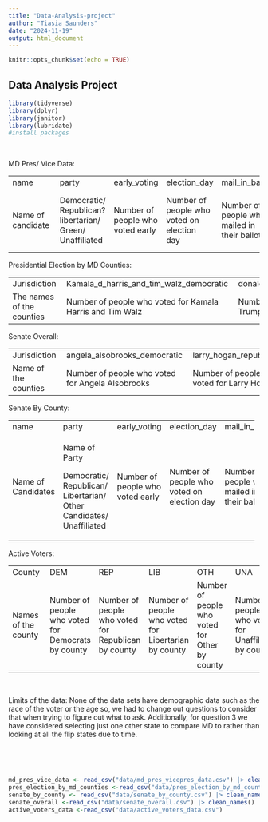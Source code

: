 ```yaml
---
title: "Data-Analysis-project"
author: "Tiasia Saunders"
date: "2024-11-19"
output: html_document
---
```


```r
knitr::opts_chunk$set(echo = TRUE)
```

## Data Analysis Project

```r
library(tidyverse)
library(dplyr)
library(janitor)
library(lubridate)
#install packages 
```

\

MD Pres/ Vice Data: 

|                    |                                                          |                                   |                                             |                                               |                                                     |                                   |                                                        |
|--------------------|----------------------------------------------------------|-----------------------------------|---------------------------------------------|-----------------------------------------------|-----------------------------------------------------|-----------------------------------|--------------------------------------------------------|
| name               | party                                                    | early_voting                      | election_day                                | mail_in_ballot                                | provisional                                         | total                             | percentage                                             |
| Name of candidate  | Democratic/ Republican? libertarian/ Green/ Unaffiliated | Number of people who voted early  | Number of people who voted on election day  | Number of people who mailed in their ballots  | Number of people who filled out provisional ballots | Total Number of people who voted  | The percentage of people who voted for each candidate  |

Presidential Election by MD Counties: 

|                            |                                                            |                                                           |                                                               |                                                                         |                                                                      |
|----------------------------|------------------------------------------------------------|-----------------------------------------------------------|---------------------------------------------------------------|-------------------------------------------------------------------------|----------------------------------------------------------------------|
| Jurisdiction               | Kamala_d_harris_and_tim_walz_democratic                    | donald_j_trump_and_jd_vance_republican                    | Chase_oliver_and_mile_ter_maat_libertatiran                   | jill_ellen_stein_and_rudolph_ware_green                                 | Robert_f_kennendy_jr_and_nicole_shanahan_unaffiliated                |
| The names of the counties  | Number of people who voted for Kamala Harris and Tim Walz  | Number of people who voted for Donald Trump and JD Vance  | Number of people who voted for Chase Oliver and Mike Ter-maat | Number of people who voted for Jill Ellen Stein and Rudolph Ware Green  | Number of people who voted for Robert F Kennedy and Nicole Shanahan  |

Senate Overall:

|                       |                                                   |                                             |                                            |
|-----------------------|---------------------------------------------------|---------------------------------------------|--------------------------------------------|
| Jurisdiction          | angela_alsobrooks_democratic                      | larry_hogan_republican                      | Mike_scott_libertarian                     |
| Name of the counties  | Number of people who voted for Angela Alsobrooks  | Number of people who voted for Larry Hogan  | Number of people who voted for Mike Scott  |

Senate By County:

+---------------------+----------------------------------------------------------------------+-----------------------------------+---------------------------------------------+-----------------------------------------------+------------------------------------------------------+-----------------------------------+----------------------------------------------------+
| name                | party                                                                | early_voting                      | election_day                                | mail_in_ballot                                | provisional                                          | total                             | Percentage                                         |
+---------------------+----------------------------------------------------------------------+-----------------------------------+---------------------------------------------+-----------------------------------------------+------------------------------------------------------+-----------------------------------+----------------------------------------------------+
| Name of Candidates  | Name of Party                                                        | Number of people who voted early  | Number of people who voted on election day  | Number of people who mailed in their ballots  | Number of people who filled out provisional ballots  | Total number of people who voted  | Percentage of people who voted for each candidate  |
|                     |                                                                      |                                   |                                             |                                               |                                                      |                                   |                                                    |
|                     | Democratic/ Republican/ Libertarian/ Other Candidates/ Unaffiliated  |                                   |                                             |                                               |                                                      |                                   |                                                    |
+---------------------+----------------------------------------------------------------------+-----------------------------------+---------------------------------------------+-----------------------------------------------+------------------------------------------------------+-----------------------------------+----------------------------------------------------+

Active Voters: 

|                      |                                                     |                                                     |                                                      |                                                |                                                       |                                                                           |                                                |                                      |
|----------------------|-----------------------------------------------------|-----------------------------------------------------|------------------------------------------------------|------------------------------------------------|-------------------------------------------------------|---------------------------------------------------------------------------|------------------------------------------------|--------------------------------------|
| County               | DEM                                                 | REP                                                 | LIB                                                  | OTH                                            | UNA                                                   | NLM                                                                       | GRN                                            | TOTAL                                |
| Names of the county  | Number of people who voted for Democrats by county  | Number of people who voted for Republican by county | Number of people who voted for Libertarian by county | Number of people who voted for Other by county | Number of people who voted for Unaffiliated by county | Number of people who voted for the National Liberation Movement by county | Number of people who voted for Green by county | Total of people who voted by county  |

\

Limits of the data: None of the data sets have demographic data such as the race of the voter or the age so, we had to change out questions to consider that when trying to figure out what to ask. Additionally, for question 3 we have considered selecting just one other state to compare MD to rather than looking at all the flip states due to time.

\

\

```r

md_pres_vice_data <- read_csv("data/md_pres_vicepres_data.csv") |> clean_names ()
pres_election_by_md_counties <-read_csv("data/pres_election_by_md_counties.csv") |> clean_names()
senate_by_county <- read_csv("data/senate_by_county.csv") |> clean_names ()
senate_overall <-read_csv("data/senate_overall.csv") |> clean_names()
active_voters_data <-read_csv("data/active_voters_data.csv")




```
